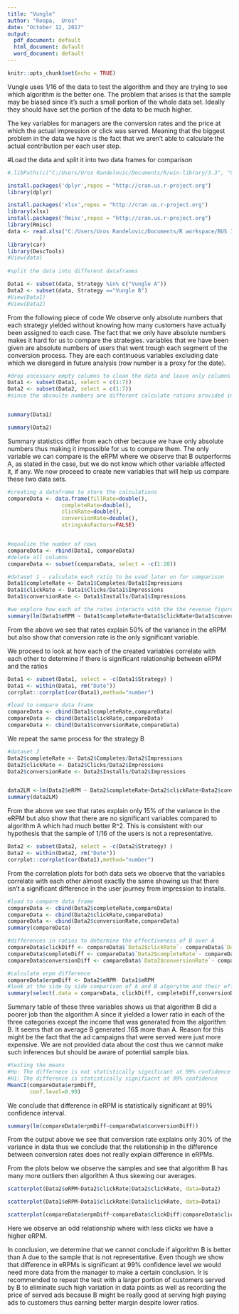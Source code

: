 ```yaml
---
title: "Vungle"
author: "Roopa,  Uros"
date: "October 12, 2017"
output:
  pdf_document: default
  html_document: default
  word_document: default
---
```


```r
knitr::opts_chunk$set(echo = TRUE)
```


Vungle uses 1/16 of the data to test the algorithm and they are trying to see which algorithm is the better one. The problem that arises is that the sample may be biased since it's such a small portion of the whole data set. Ideally they should have set the portion of the data to be much higher. 


The key variables for managers are the conversion rates and the price at which the actual impression or click was served. Meaning that the biggest problem in the data we have is the fact that we aren't able to calculate the actual contribution per each user step.  



#Load the data and split it into two data frames for comparison 
```r
#.libPaths(c("C:/Users/Uros Randelovic/Documents/R/win-library/3.3", "C:/Program Files/R/R-3.3.2/library"))

install.packages('dplyr',repos = "http://cran.us.r-project.org")
library(dplyr)

install.packages('xlsx',repos = "http://cran.us.r-project.org")
library(xlsx)
install.packages('Rmisc',repos = "http://cran.us.r-project.org")
library(Rmisc)
data <- read.xlsx("C:/Users/Uros Randelovic/Documents/R workspace/BUS 111/Vungle/vungle data.xlsx",2
          )
library(car)
library(DescTools)
#View(data)
 
#split the data into different dataframes
```

```r
Data1 <- subset(data, Strategy %in% c("Vungle A"))
Data2 <- subset(data, Strategy =="Vungle B")
#View(Data1)
#View(Data2)
```

From the following piece of code We observe only absolute numbers that each strategy yielded without knowing how many customers have actually been assigned to each case. The fact that we only have absolute numbers makes it hard for us to compare the strategies. variables that we have been given are absolute numbers of users that went trough each segment of the conversion process. They are each continuous variables excluding date which we disregard in future analysis (row number is a proxy for the date).

```r
#drop uncessary empty columns to clean the data and leave only columns with data in them
Data1 <- subset(Data1, select = c(1:7))
Data2 <- subset(Data2, select = c(1:7))
#since the absoulte numbers are different calculate rations provided in the case to compare the models 


summary(Data1)
```

```r
summary(Data2)
```

Summary statistics differ from each other because we have only absolute numbers thus making it impossible for us to compare them. The only variable we can compare is the eRPM where we observe that B outperforms A, as stated in the case, but we do not know which other variable affected it, if any. We now proceed to create new variables that will help us compare these two data sets. 


```r
#creating a dataframe to store the calculations
compareData <- data.frame(fillRate=double(),
                 completeRate=double(),
                 clickRate=double(),
                 conversionRate=double(),
                 stringsAsFactors=FALSE)


#equalize the number of rows
compareData <- rbind(Data1, compareData)
#delete all columns
compareData <- subset(compareData, select = -c(1:28))

#dataset 1 - calculate each ratio to be used later on for comparison
Data1$completeRate <- Data1$Completes/Data1$Impressions
Data1$clickRate <- Data1$Clicks/Data1$Impressions
Data1$conversionRate <- Data1$Installs/Data1$Impressions

#we explore how each of the rates interacts with the the revenue figure
summary(lm(Data1$eRPM ~ Data1$completeRate+Data1$clickRate+Data1$conversionRate))

```
From the above we see that rates explain 50% of the variance in the eRPM  but also show that conversion rate is the only significant variable. 

We proceed to look at how each of the created variables correlate with each other to determine if there is significant relationship between eRPM and the ratios
```r
Data1 <- subset(Data1, select = -c(Data1$Strategy) )
Data1 <- within(Data1, rm("Date"))
corrplot::corrplot(cor(Data1),method="number")
```

```r
#load to compare data frame
compareData <- cbind(Data1$completeRate,compareData)
compareData <- cbind(Data1$clickRate,compareData)
compareData <- cbind(Data1$conversionRate,compareData)

```
We repeat the same process for the strategy B

```r
#dataset 2
Data2$completeRate <- Data2$Completes/Data2$Impressions
Data2$clickRate <- Data2$Clicks/Data2$Impressions
Data2$conversionRate <- Data2$Installs/Data2$Impressions


data2LM <-lm(Data2$eRPM ~ Data2$completeRate+Data2$clickRate+Data2$conversionRate)
summary(data2LM)
```
From the above we see that rates explain only 15% of the variance in the eRPM but also show that there are no significant variables compared to algorithm A which had much better R^2. This is consistent with our hypothesis that the sample of 1/16 of the users is not a representative. 

```r
Data2 <- subset(Data2, select = -c(Data2$Strategy) )
Data2 <- within(Data2, rm("Date"))
corrplot::corrplot(cor(Data1),method="number")
```

From the correlation plots for both data sets we observe that the variables correlate with each other almost exactly the same showing us that there isn't a significant difference in the user journey from impression to installs. 

```r

#load to compare data frame
compareData <- cbind(Data2$completeRate,compareData)
compareData <- cbind(Data2$clickRate,compareData)
compareData <- cbind(Data2$conversionRate,compareData)
summary(compareData)
```


```r
#differences in ratios to determine the effectiveness of B over A
compareData$clickDiff <- compareData$`Data2$clickRate`- compareData$`Data1$clickRate`
compareData$completeDiff <- compareData$`Data2$completeRate`- compareData$`Data1$completeRate`
compareData$conversionDiff <- compareData$`Data2$conversionRate`- compareData$`Data1$conversionRate`

#calculate erpm difference
compareData$erpmDiff <- Data2$eRPM- Data1$eRPM
#look at the side by side comparison of A and B algorythm and their effectiveness on erpm
summary(select(.data = compareData, clickDiff, completeDiff,conversionDiff,erpmDiff))
```
Summary table of these three variables shows us that algorithm B did a poorer job than the algorithm A since it yielded a lower ratio in each of the three categories except the income that was generated from the algorithm B. It seems that on average B generated .16$ more than A.
Reason for this might be the fact that the ad campaigns that were served were just more expensive. We are not provided data about the cost thus we cannot make such inferences but should be aware of potential sample bias. 


```r
#testing the means
#Ho: The differnece is not statistically significant at 99% confidence 
#H1: The difference is statistically signifiacnt at 99% confidence 
MeanCI(compareData$erpmDiff,
       conf.level=0.99)

```

We conclude that difference in eRPM is statistically significant at 99% confidence interval.
```r
summary(lm(compareData$erpmDiff~compareData$conversionDiff))
```
From the output above we see that conversion rate explains only 30% of the variance in data thus we conclude that the relationship in the difference between conversion rates does not really explain difference in eRPMs. 


From the plots below we observe the samples and see that algorithm B has many more outliers then algorithm A thus skewing our averages.

```r
scatterplot(Data2$eRPM~Data2$clickRate|Data2$clickRate, data=Data2)

```

```r
scatterplot(Data1$eRPM~Data1$clickRate|Data1$clickRate, data=Data1)

```

```r
scatterplot(compareData$erpmDiff~compareData$clickDiff|compareData$clickDiff, data=compareData)
```
Here we observe an odd relationship where with less clicks we have a higher eRPM. 


In conclusion, we determine that we cannot conclude if algorithm B is better than A due to the sample that is not representative. Even though we show that difference in eRPMs is significant at 99% confidence level we would need more data from the manager to make a certain conclusion. Ir is recommended to repeat the test with a larger portion of customers served by B to eliminate such high variation in data points as well as recording the price of served ads because B might be really good at serving high paying ads to customers thus earning better margin despite lower ratios. 










